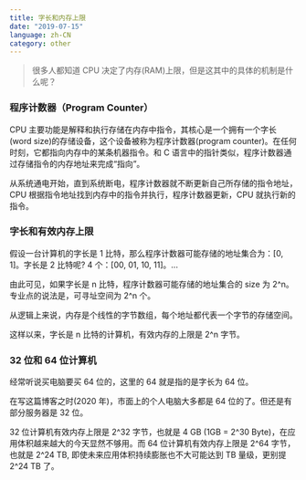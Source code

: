 ```yaml
---
title: 字长和内存上限
date: "2019-07-15"
language: zh-CN
category: other
---
```


> 很多人都知道 CPU 决定了内存(RAM)上限，但是这其中的具体的机制是什么呢？

### 程序计数器（Program Counter）

CPU 主要功能是解释和执行存储在内存中指令，其核心是一个拥有一个字长(word size)的存储设备，这个设备被称为程序计数器(program counter)。在任何时刻，它都指向内存中的某条机器指令。和 C 语言中的指针类似，程序计数器通过存储指令的内存地址来完成“指向”。

从系统通电开始，直到系统断电，程序计数器就不断更新自己所存储的指令地址，CPU 根据指令地址找到内存中的指令并执行，程序计数器更新，CPU 就执行新的指令。

### 字长和有效内存上限

假设一台计算机的字长是 1 比特，那么程序计数器可能存储的地址集合为：[0, 1]。字长是 2 比特呢? 4 个：[00, 01, 10, 11]。...

由此可见，如果字长是 n 比特，程序计数器可能存储的地址集合的 size 为 2^n。专业点的说法是，可寻址空间为 2^n 个。

从逻辑上来说，内存是个线性的字节数组，每个地址都代表一个字节的存储空间。

这样以来，字长是 n 比特的计算机，有效内存的上限是 2^n 字节。

### 32 位和 64 位计算机

经常听说买电脑要买 64 位的，这里的 64 就是指的是字长为 64 位。

在写这篇博客之时(2020 年)，市面上的个人电脑大多都是 64 位的了。但还是有部分服务器是 32 位。

32 位计算机有效内存上限是 2^32 字节，也就是 4 GB (1GB = 2^30 Byte)，在应用体积越来越大的今天显然不够用。而 64 位计算机有效内存上限是 2^64 字节，也就是 2^24 TB, 即使未来应用体积持续膨胀也不大可能达到 TB 量级，更别提 2^24 TB 了。
